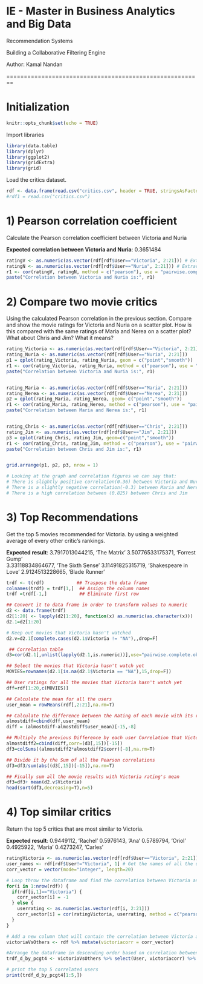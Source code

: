 # IE - Master in Business Analytics and Big Data
Recommendation Systems

Building a Collaborative Filtering Engine

Author: Kamal Nandan

========================================================

# Initialization
```{r setup, include=FALSE}
knitr::opts_chunk$set(echo = TRUE)
```

Import libraries
```{r}
library(data.table)
library(dplyr)
library(ggplot2)
library(gridExtra)
library(grid)
```

Load the critics dataset.
```{r}
rdf <- data.frame(read.csv("critics.csv", header = TRUE, stringsAsFactors = FALSE))
#rdf1 = read.csv("critics.csv")
```

# 1) Pearson correlation coefficient 
Calculate the Pearson correlation coefficient between Victoria and Nuria

**Expected correlation between Victoria and Nuria**: 0.3651484

```{r fig.width=7, fig.height=6}
ratingV <- as.numeric(as.vector(rdf[rdf$User=="Victoria", 2:21])) # Extract Victoria's ratings
ratingN <- as.numeric(as.vector(rdf[rdf$User=="Nuria", 2:21])) # Extract Nuria's ratings
r1 <- cor(ratingV, ratingN, method = c("pearson"), use = "pairwise.complete.obs") # Correlation coefficient
paste("Correlation between Victoria and Nuria is:", r1)

```

# 2) Compare two movie critics
Using the calculated Pearson correlation in the previous section. Compare and show the movie ratings for Victoria and Nuria on a scatter plot. How is this compared with the same ratings of Maria and Nerea on a scatter plot? What about Chris and Jim? What it means?
```{r}
rating_Victoria <- as.numeric(as.vector(rdf[rdf$User=="Victoria", 2:21]))
rating_Nuria <- as.numeric(as.vector(rdf[rdf$User=="Nuria", 2:21]))
p1 = qplot(rating_Victoria, rating_Nuria, geom = c("point","smooth"))
r1 <- cor(rating_Victoria, rating_Nuria, method = c("pearson"), use = "pairwise.complete.obs")
paste("Correlation between Victoria and Nuria is:", r1)


rating_Maria <- as.numeric(as.vector(rdf[rdf$User=="Maria", 2:21]))
rating_Nerea <- as.numeric(as.vector(rdf[rdf$User=="Nerea", 2:21]))
p2 = qplot(rating_Maria, rating_Nerea, geom= c("point","smooth"))
r1 <- cor(rating_Maria, rating_Nerea, method = c("pearson"), use = "pairwise.complete.obs")
paste("Correlation between Maria and Nerea is:", r1)


rating_Chris <- as.numeric(as.vector(rdf[rdf$User=="Chris", 2:21]))
rating_Jim <- as.numeric(as.vector(rdf[rdf$User=="Jim", 2:21]))
p3 = qplot(rating_Chris, rating_Jim, geom=c("point","smooth"))
r1 <- cor(rating_Chris, rating_Jim, method = c("pearson"), use = "pairwise.complete.obs")
paste("Correlation between Chris and Jim is:", r1)


grid.arrange(p1, p2, p3, nrow = 1)

# Looking at the graph and correlation figures we can say that:
# There is slightly positive correlation(0.36) between Victoria and Nuria
# There is a slightly negative correlation(-0.3) between Maria and Nerea
# There is a high correlation between (0.825) between Chris and Jim

```


# 3) Top Recommendations 
Get the top 5 movies recommended for Victoria. by using a weighted average of every other critic's rankings.

**Expected result**:
3.7917013044215, 'The Matrix'
3.50776533175371, 'Forrest Gump'     
3.33118834864677, 'The Sixth Sense' 
3.11491825315719, 'Shakespeare in Love'
2.9124513228665, 'Blade Runner'

```{r fig.width=7, fig.height=6}
trdf <- t(rdf)            ## Traspose the data frame
colnames(trdf) = trdf[1,]  ## Assign the column names
trdf =trdf[-1,]            ## Eliminate first row

## Convert it to data frame in order to transform values to numeric
d2 <- data.frame(trdf) 
d2[1:20] <- lapply(d2[1:20], function(x) as.numeric(as.character(x)))
d2.1=d2[1:20]

# Keep out movies that Victoria hasn't watched
d2.v=d2.1[complete.cases(d2.1$Victoria != "NA"),,drop=F]

 ## Correlation table
d3=cor(d2.1[,unlist(lapply(d2.1,is.numeric))],use="pairwise.complete.obs")

## Select the movies that Victoria hasn't watch yet
MOVIES=rownames(d2.1[is.na(d2.1$Victoria == "NA"),15,drop=F])

## User ratings for all the movies that Victoria hasn't watch yet
dff=rdf[1:20,c(MOVIES)]

## Calculate the mean for all the users
user_mean = rowMeans(rdf[,2:21],na.rm=T)

## Calculate the difference between the Rating of each movie with its respective User Mean
almostdiff=cbind(dff,user_mean)
diff = (almostdiff-almostdiff$user_mean)[-15,-8]

## Multiply the previous Difference by each user Correlation that Victoria.
almostdiff2=cbind(diff,corr=(d3[,15])[-15])
df3=colSums((almostdiff2*almostdiff2$corr)[-8],na.rm=T)

## Divide it by the Sum of all the Pearson correlations
df3=df3/sum(abs((d3[,15])[-15]),na.rm=T)

## Finally sum all the movie results with Victoria rating's mean
df3=df3+ mean(d2.v$Victoria)
head(sort(df3,decreasing=T),n=5)

```

# 4) Top similar critics
Return the top 5 critics that are most similar to Victoria. 

**Expected result**:
0.9449112, 'Rachel'
0.5976143, 'Ana' 
0.5789794, 'Oriol'
0.4925922, 'Maria'
0.4273247, 'Carles'

```{r fig.width=7, fig.height=6}

ratingVictoria <- as.numeric(as.vector(rdf[rdf$User=="Victoria", 2:21])) # Extract Victoria's ratings
user_names <- rdf[rdf$User!="Victoria", 1] # Get the names of all the usrers other than Victoria
corr_vector = vector(mode="integer", length=20)

# Loop throw the dataframe and find the correlation between Victoria and everyone else
for(i in 1:nrow(rdf)) {
  if(rdf[i,1]=="Victoria") {
    corr_vector[i] = -1
  } else {
    userrating <- as.numeric(as.vector(rdf[i, 2:21]))
    corr_vector[i] = cor(ratingVictoria, userrating, method = c("pearson"), use = "pairwise.complete.obs")
  }
}

# Add a new column that will contain the correlation between Victoria and everyone else
victoriaVsOthers <- rdf %>% mutate(victoriacorr = corr_vector)  

#Arrange the dataframe in descending order based on correlation between Victoria and everyone else
trdf_d_by_pcgt4 <- victoriaVsOthers %>% select(User, victoriacorr) %>% arrange(desc(victoriaVsOthers$victoriacorr))

# print the top 5 correlated users
print(trdf_d_by_pcgt4[1:5,])

```